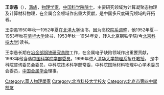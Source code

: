 '''王崇愚'''（{{bd|1932年|10月12日|||catIdx=Wang王崇愚}}），[[满族|满族]]，[[物理学家|物理学家]]，[[中国科学院院士|中国科学院院士]]。主要研究领域为计算凝聚态物理及计算材料物理，在金属合金领域作出重大贡献，是中国多尺度研究领域的开拓者。

王崇愚1950年秋—1952年夏在[[北洋大学|北洋大学]]读书，因为高校[[院系调整|院系调整]]，他1952年夏—1953年秋在[[清华大学|清华大学]]读书，1953年秋—1954年夏，转入北京钢铁学院(今[[北京科技大学|北京科技大学]])读书。

王崇愚长期在[[冶金部钢铁研究总院|冶金部钢铁研究总院]]工作，在金属电子缺陷领域作出重要贡献，1993年他当选[[中国科学院学部委员|中国科学院学部委员]]。1999年进入[[清华大学物理系|清华大学物理系]]担任[[教授|教授]]。 是中科院咨询委员会委员，中科院技术科学部常委，中科院国际材料物理中心学术委员会委员，[[中国金属学会|中国金属学会]]理事。

{{中国科学院技术科学部院士}}

{{DEFAULTSORT:Wang王崇愚}}
[[Category:華人物理學家|Category:華人物理學家]]
[[Category:北京科技大学校友|Category:北京科技大学校友]]
[[Category:北京市第四中學校友|Category:北京市第四中學校友]]